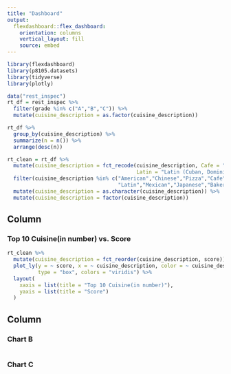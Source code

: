 ```yaml
---
title: "Dashboard"
output: 
  flexdashboard::flex_dashboard:
    orientation: columns
    vertical_layout: fill
    source: embed
---
```


```r
library(flexdashboard)
library(p8105.datasets)
library(tidyverse)
library(plotly)
```

```r
data("rest_inspec")
rt_df = rest_inspec %>% 
  filter(grade %in% c("A","B","C")) %>% 
  mutate(cuisine_description = as.factor(cuisine_description))

rt_df %>% 
  group_by(cuisine_description) %>% 
  summarize(n = n()) %>% 
  arrange(desc(n))

rt_clean = rt_df %>%
  mutate(cuisine_description = fct_recode(cuisine_description, Cafe = "CafÃ©/Coffee/Tea", 
                                          Latin = "Latin (Cuban, Dominican, Puerto Rican, South & Central American)")) %>% 
  filter(cuisine_description %in% c("American","Chinese","Pizza","Cafe","Italian",
                                    "Latin","Mexican","Japanese","Bakery","Caribbean")) %>% 
  mutate(cuisine_description = as.character(cuisine_description)) %>% 
  mutate(cuisine_description = factor(cuisine_description))
```



Column {data-width=650}
-----------------------------------------------------------------------

### Top 10 Cuisine(in number) vs. Score

```r
rt_clean %>%
  mutate(cuisine_description = fct_reorder(cuisine_description, score)) %>%
  plot_ly(y = ~ score, x = ~ cuisine_description, color = ~ cuisine_description,
          type = "box", colors = "viridis") %>% 
  layout(
    xaxis = list(title = "Top 10 Cuisine(in number)"),
    yaxis = list(title = "Score")
  )
```

Column {data-width=350}
-----------------------------------------------------------------------

### Chart B

```r

```

### Chart C

```r

```

